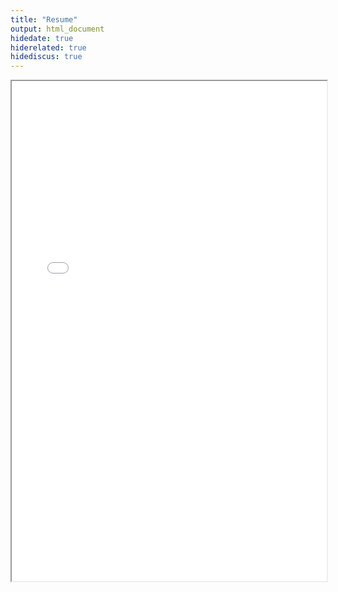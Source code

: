 ```yaml
---
title: "Resume"
output: html_document
hidedate: true
hiderelated: true
hidediscus: true
---
```


<center>
<iframe src = "/resume.pdf" width="100%" height="800" border="0"></iframe>
</center>
